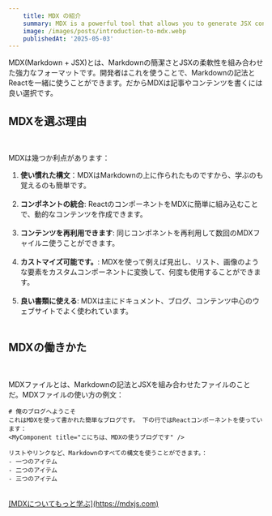 ```yaml
---
    title: MDX の紹介
    summary: MDX is a powerful tool that allows you to generate JSX content using MarkDown language.
    image: /images/posts/introduction-to-mdx.webp
    publishedAt: '2025-05-03'
---
```


MDX(Markdown + JSX)とは、Markdownの簡潔さとJSXの柔軟性を組み合わせた強力なフォーマットです。開発者はこれを使うことで、Markdownの記法とReactを一緒に使うことができます。だからMDXは記事やコンテンツを書くには良い選択です。
<br/>
## MDXを選ぶ理由
<br/>

MDXは幾つか利点があります：
<br/>
1. **使い慣れた構文**：MDXはMarkdownの上に作られたものですから、学ぶのも覚えるのも簡単です。<br/><br/>
2. **コンポネントの統合**: ReactのコンポーネントをMDXに簡単に組み込むことで、動的なコンテンツを作成できます。<br/><br/>
3. **コンテンツを再利用できます**: 同じコンポネントを再利用して数回のMDXフャイルニ使うことができます。<br/><br/>
4. **カストマイズ可能です。**: MDXを使って例えば見出し、リスト、画像のような要素をカスタムコンポーネントに変換して、何度も使用することができます。<br/><br/>
5. **良い書類に使える**: MDXは主にドキュメント、ブログ、コンテンツ中心のウェブサイトでよく使われています。
<br/><br/>

## MDXの働きかた
<br/>

MDXファイルとは、Markdownの記法とJSXを組み合わせたファイルのことだ。MDXファイルの使い方の例文：
<br/>

```mdx
# 俺のブログへようこそ
これはMDXを使って書かれた簡単なブログです。 下の行ではReactコンポーネントを使っています：
<MyComponent title="こにちは、MDXの使うブログです" />

リストやリンクなど、Markdownのすべての構文を使うことができます。：
- 一つのアイテム
- 二つのアイテム
- 三つのアイテム
```
<br/>
<u>[MDXについてもっと学ぶ](https://mdxjs.com)</u>